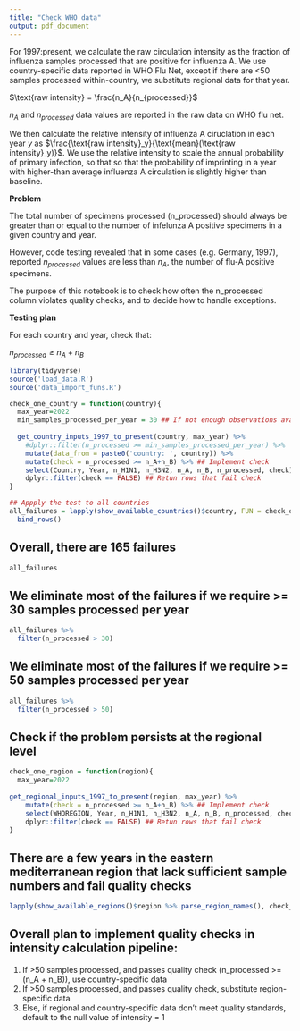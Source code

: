 ```yaml
---
title: "Check WHO data"
output: pdf_document
---
```


For 1997:present, we calculate the raw circulation intensity as the fraction of influenza samples processed that are positive for influenza A. We use country-specific data reported in WHO Flu Net, except if there are <50 samples processed within-country, we substitute regional data for that year.

$\text{raw intensity} = \frac{n_A}{n_{processed}}$

$n_A$ and $n_{processed}$ data values are reported in the raw data on WHO flu net.

We then calculate the relative intensity of influenza A ciruclation in each year $y$ as $\frac{\text{raw intensity}_y}{\text{mean}(\text{raw intensity}_y)}$. We use the relative intensity to scale the annual probability of primary infection, so that so that the probability of imprinting in a year with higher-than average influenza A circulation is slightly higher than baseline.


**Problem**

The total number of specimens processed (n_processed) should always be greater than or equal to the number of infelunza A positive specimens in a given country and year.

However, code testing revealed that in some cases (e.g. Germany, 1997), reported $n_{processed}$ values are less than $n_A$, the number of flu-A positive specimens.

The purpose of this notebook is to check how often the n_processed column violates quality checks, and to decide how to handle exceptions.

**Testing plan**

For each country and year, check that:

$n_{processed} \geq n_A+n_B$

```r
library(tidyverse)
source('load_data.R')
source('data_import_funs.R')
```

```r
check_one_country = function(country){
  max_year=2022
  min_samples_processed_per_year = 30 ## If not enough observations available, default to regional data
  
  get_country_inputs_1997_to_present(country, max_year) %>%
    #dplyr::filter(n_processed >= min_samples_processed_per_year) %>%
    mutate(data_from = paste0('country: ', country)) %>%
    mutate(check = n_processed >= n_A+n_B) %>% ## Implement check
    select(Country, Year, n_H1N1, n_H3N2, n_A, n_B, n_processed, check) %>%
    dplyr::filter(check == FALSE) ## Retun rows that fail check
}
```

```r
## Appply the test to all countries
all_failures = lapply(show_available_countries()$country, FUN = check_one_country) %>%
  bind_rows()
```

## Overall, there are 165 failures
```r
all_failures
```

## We eliminate most of the failures if we require >= 30 samples processed per year
```r
all_failures %>%
  filter(n_processed > 30)
```

## We eliminate most of the failures if we require >= 50 samples processed per year
```r
all_failures %>%
  filter(n_processed > 50)
```

## Check if the problem persists at the regional level
```r
check_one_region = function(region){
  max_year=2022
  
get_regional_inputs_1997_to_present(region, max_year) %>%
    mutate(check = n_processed >= n_A+n_B) %>% ## Implement check
    select(WHOREGION, Year, n_H1N1, n_H3N2, n_A, n_B, n_processed, check) %>%
    dplyr::filter(check == FALSE) ## Retun rows that fail check
}
```

## There are a few years in the eastern mediterranean region that lack sufficient sample numbers and fail quality checks
```r
lapply(show_available_regions()$region %>% parse_region_names(), check_one_region)
```


## Overall plan to implement quality checks in intensity calculation pipeline:

1. If >50 samples processed, and passes quality check (n_processed >= (n_A + n_B)), use country-specific data
2. If >50 samples processed, and passes quality check, substitute region-specific data
3. Else, if regional and country-specific data don't meet quality standards, default to the null value of intensity = 1
